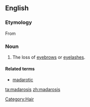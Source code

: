 ==English==

===Etymology===
From {{etyl|grc|en}} {{term|μαδάρωσις||baldness, especially of the eyelids|tr=madarōsis|lang=grc|sc=polytonic}}

===Noun===
{{en-noun|-}}

# The loss of [[eyebrow]]s or [[eyelash]]es.

====Related terms====
* [[madarotic]]

[[Category:Hair]]

[[ta:madarosis]]
[[zh:madarosis]]